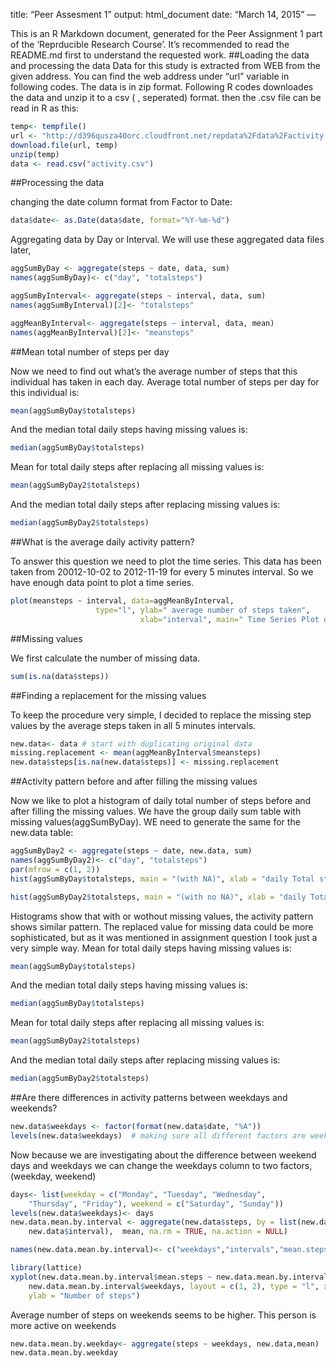title: "Peer Assesment 1"
output: html_document
date: "March 14, 2015"
---

This is an R Markdown document, generated for the Peer Assignment 1 part of the 'Reprducible Research Course'. It's recommended to read the README.md first to understand the requested work.
##Loading the data and processing the data
Data for this study is extracted from WEB from the given address. You can find the web address under "url" variable in following codes. The data is in zip format. Following R codes downloades the data and unzip it to a csv ( , seperated) format. then the .csv file can be read in R as this:

```r
temp<- tempfile()
url <- "http://d396qusza40orc.cloudfront.net/repdata%2Fdata%2Factivity.zip"
download.file(url, temp)
unzip(temp)
data <- read.csv("activity.csv")
```
##Processing the data

changing the date column format from Factor to Date:

```r
data$date<- as.Date(data$date, format="%Y-%m-%d")
```
Aggregating data by Day or Interval. We will use these aggregated data files later,

```r
aggSumByDay <- aggregate(steps ~ date, data, sum)
names(aggSumByDay)<- c("day", "totalsteps")
```

```r
aggSumByInterval<- aggregate(steps ~ interval, data, sum)
names(aggSumByInterval)[2]<- "totalsteps"

aggMeanByInterval<- aggregate(steps ~ interval, data, mean)
names(aggMeanByInterval)[2]<- "meansteps"
```

##Mean total number of steps per day

Now we need to find out what's the average number of steps that this individual has taken in each day.
Average total number of steps per day for this individual is:
```r
mean(aggSumByDay$totalsteps)
```
And the median total daily steps having missing values is:
```r
median(aggSumByDay$totalsteps)
```

Mean for total daily steps after replacing all missing values is:
```r
mean(aggSumByDay2$totalsteps)
```
And the median total daily steps after replacing missing values is:
```r
median(aggSumByDay2$totalsteps)
```
##What is the average daily activity pattern?

To answer this question we need to plot the time series. This data has been taken from 20012-10-02 to 2012-11-19 for every 5 minutes interval.
So we have enough data point to plot a time series.

```r
plot(meansteps ~ interval, data=aggMeanByInterval, 
                   type="l", ylab=" average number of steps taken",
                             xlab="interval", main=" Time Series Plot of average daily pattern ")
```


##Missing values 

We first calculate the number of missing data.

```r
sum(is.na(data$steps))
```

##Finding a replacement for the missing values

To keep the procedure very simple, I decided to replace the missing step values by the average steps taken in all 5 minutes intervals.

```r
new.data<- data # start with duplicating original data
missing.replacement <- mean(aggMeanByInterval$meansteps)
new.data$steps[is.na(new.data$steps)] <- missing.replacement
```

##Activity pattern before and after filling the missing values

Now we like to plot a histogram of daily total number of steps before and after filling the missing values. We have the group daily sum table with missing values(aggSumByDay). WE need to generate the same for the new.data table:

```r
aggSumByDay2 <- aggregate(steps ~ date, new.data, sum)
names(aggSumByDay2)<- c("day", "totalsteps")
par(mfrow = c(1, 2))
hist(aggSumByDay$totalsteps, main = "(with NA)", xlab = "daily Total steps")

hist(aggSumByDay2$totalsteps, main = "(with no NA)", xlab = "daily Total steps")
```

Histograms show that with or wothout missing values, the activity pattern shows similar pattern. The replaced value for missing data could be more sophisticated, but as it was mentioned in assignment question I took just a very simple way. 
Mean for total daily steps having missing values is:
```r
mean(aggSumByDay$totalsteps)
```
And the median total daily steps having missing values is:
```r
median(aggSumByDay$totalsteps)
```

Mean for total daily steps after replacing all missing values is:
```r
mean(aggSumByDay2$totalsteps)
```
And the median total daily steps after replacing missing values is:
```r
median(aggSumByDay2$totalsteps)
```

##Are there differences in activity patterns between weekdays and weekends?

```r

new.data$weekdays <- factor(format(new.data$date, "%A"))
levels(new.data$weekdays)  # making sure all different factors are week days
```

Now because we are investigating about the difference between weekend days and weekdays we can change the weekdays column to two factors, (weekday, weekend)

```r
days<- list(weekday = c("Monday", "Tuesday", "Wednesday", 
    "Thursday", "Friday"), weekend = c("Saturday", "Sunday"))
levels(new.data$weekdays)<- days 
new.data.mean.by.interval <- aggregate(new.data$steps, by = list(new.data$weekdays, 
    new.data$interval),  mean, na.rm = TRUE, na.action = NULL)

names(new.data.mean.by.interval)<- c("weekdays","intervals","mean.steps")

library(lattice)
xyplot(new.data.mean.by.interval$mean.steps ~ new.data.mean.by.interval$intervals | 
    new.data.mean.by.interval$weekdays, layout = c(1, 2), type = "l", xlab = "Intervals", 
    ylab = "Number of steps")
```

Average number of steps on weekends seems to be higher. This person is more active on weekends

```r
new.data.mean.by.weekday<- aggregate(steps ~ weekdays, new.data,mean)
new.data.mean.by.weekday
```
    